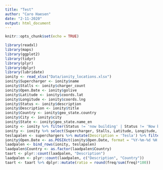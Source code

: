 ```yaml
---
title: "Test"
author: "Caro Haesen"
date: "2-11-2020"
output: html_document
---
```


```r
knitr::opts_chunk$set(echo = TRUE)
```

```r
library(readxl)
library(maps)
library(ggplot2)
library(tidyr)
library(plyr)
library(dplyr)
library(lubridate)
ionity <- read_xlsx("Data/ionity_locations.xlsx")
ionity$Supercharger <- ionity$name
ionity$Stalls <- ionity$charger_count
ionity$Open.Date <- ionity$golive
ionity$Latitude <- ionity$coords.lat
ionity$Longitude <- ionity$coords.lng
ionity$Status <- ionity$description
ionity$Description <- ionity$title
ionity$Country <- ionity$geo_state.country
ionity$City <- ionity$city
ionity$State <- ionity$geo_state.name_en
ionity <- ionity %>% filter(Status != 'now building' | Status != 'Now building')
ionity <- ionity %>% select(Supercharger, Stalls, Latitude, Longitude, Description, City, State, Country, Open.Date)
teslapalen <- superchargers %>% mutate(Description = 'Tesla') %>% filter(Status == 'OPEN') %>% select(Supercharger, Stalls, Latitude, Longitude, Description, City, State, Country, Open.Date)
ionity$Open.Date <- as.POSIXct(ionity$Open.Date, format = "%Y-%m-%d %H:%M")
laadpalen <- bind_rows(ionity, teslapalen)
laadpalen$Country <- as.factor(laadpalen$Country)
taart <- plyr::count(laadpalen, "Description")
laadpalen <- plyr::count(laadpalen, c("Description", "Country"))
taart <- taart %>% dplyr::mutate(ratio = round(freq/sum(freq)*100))
```


